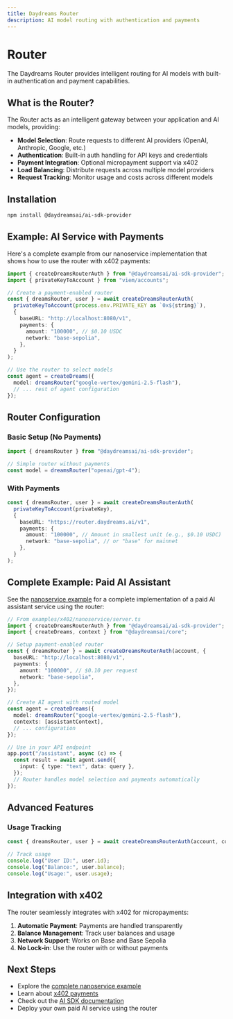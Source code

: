 ```yaml
---
title: Daydreams Router
description: AI model routing with authentication and payments
---
```


# Router

The Daydreams Router provides intelligent routing for AI models with built-in
authentication and payment capabilities.

## What is the Router?

The Router acts as an intelligent gateway between your application and AI
models, providing:

- **Model Selection**: Route requests to different AI providers (OpenAI,
  Anthropic, Google, etc.)
- **Authentication**: Built-in auth handling for API keys and credentials
- **Payment Integration**: Optional micropayment support via x402
- **Load Balancing**: Distribute requests across multiple model providers
- **Request Tracking**: Monitor usage and costs across different models

## Installation

```bash
npm install @daydreamsai/ai-sdk-provider
```

## Example: AI Service with Payments

Here's a complete example from our nanoservice implementation that shows how to
use the router with x402 payments:

```typescript
import { createDreamsRouterAuth } from "@daydreamsai/ai-sdk-provider";
import { privateKeyToAccount } from "viem/accounts";

// Create a payment-enabled router
const { dreamsRouter, user } = await createDreamsRouterAuth(
  privateKeyToAccount(process.env.PRIVATE_KEY as `0x${string}`),
  {
    baseURL: "http://localhost:8080/v1",
    payments: {
      amount: "100000", // $0.10 USDC
      network: "base-sepolia",
    },
  }
);

// Use the router to select models
const agent = createDreams({
  model: dreamsRouter("google-vertex/gemini-2.5-flash"),
  // ... rest of agent configuration
});
```

## Router Configuration

### Basic Setup (No Payments)

```typescript
import { dreamsRouter } from "@daydreamsai/ai-sdk-provider";

// Simple router without payments
const model = dreamsRouter("openai/gpt-4");
```

### With Payments

```typescript
const { dreamsRouter, user } = await createDreamsRouterAuth(
  privateKeyToAccount(privateKey),
  {
    baseURL: "https://router.daydreams.ai/v1",
    payments: {
      amount: "100000", // Amount in smallest unit (e.g., $0.10 USDC)
      network: "base-sepolia", // or "base" for mainnet
    },
  }
);
```

## Complete Example: Paid AI Assistant

See the [nanoservice example](/examples/x402/nanoservice) for a complete
implementation of a paid AI assistant service using the router:

```typescript
// From examples/x402/nanoservice/server.ts
import { createDreamsRouterAuth } from "@daydreamsai/ai-sdk-provider";
import { createDreams, context } from "@daydreamsai/core";

// Setup payment-enabled router
const { dreamsRouter } = await createDreamsRouterAuth(account, {
  baseURL: "http://localhost:8080/v1",
  payments: {
    amount: "100000", // $0.10 per request
    network: "base-sepolia",
  },
});

// Create AI agent with routed model
const agent = createDreams({
  model: dreamsRouter("google-vertex/gemini-2.5-flash"),
  contexts: [assistantContext],
  // ... configuration
});

// Use in your API endpoint
app.post("/assistant", async (c) => {
  const result = await agent.send({
    input: { type: "text", data: query },
  });
  // Router handles model selection and payments automatically
});
```

## Advanced Features

### Usage Tracking

```typescript
const { dreamsRouter, user } = await createDreamsRouterAuth(account, config);

// Track usage
console.log("User ID:", user.id);
console.log("Balance:", user.balance);
console.log("Usage:", user.usage);
```

## Integration with x402

The router seamlessly integrates with x402 for micropayments:

1. **Automatic Payment**: Payments are handled transparently
2. **Balance Management**: Track user balances and usage
3. **Network Support**: Works on Base and Base Sepolia
4. **No Lock-in**: Use the router with or without payments

## Next Steps

- Explore the
  [complete nanoservice example](https://github.com/daydreamsai/daydreams/tree/main/examples/x402/nanoservice)
- Learn about [x402 payments](https://www.x402.org/)
- Check out the [AI SDK documentation](https://sdk.vercel.ai/docs)
- Deploy your own paid AI service using the router
